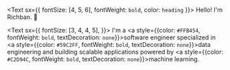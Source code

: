 <Text sx={{ fontSize: [4, 5, 6], fontWeight: `bold`, color: `heading` }}>
  Hello! I'm Richban. 👋
</Text>

<p></p>

<Text sx={{ fontSize: [3, 4, 4, 5], }}>
I'm a <a style={{color: `#FFB454`, fontWeight: `bold`, textDecoration: `none`}}>software engineer</a> specialized in <a style={{color: `#59C2FF`, fontWeight: `bold`, textDecoration: `none`}}>data engineering</a> and building scalable
applications powered by <a style={{color: `#C2D94C`, fontWeight: `bold`, textDecoration: `none`}}>machine learning.</a>
</Text>

